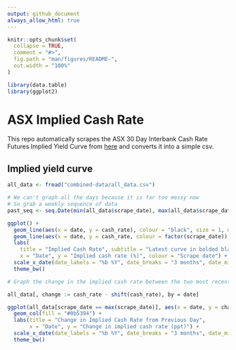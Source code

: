 ```yaml
---
output: github_document
always_allow_html: true
---
```


<!-- README.md is generated from README.Rmd. Please edit that file -->

```r
knitr::opts_chunk$set(
  collapse = TRUE,
  comment = "#>",
  fig.path = "man/figures/README-",
  out.width = "100%"
)

library(data.table)
library(ggplot2)
```

# ASX Implied Cash Rate

This repo automatically scrapes the ASX 30 Day Interbank Cash Rate Futures Implied Yield Curve from [here](https://www.asx.com.au/data/trt/ib_expectation_curve_graph.pdf) and converts it into a simple csv.

## Implied yield curve

```r
all_data <- fread("combined-data/all_data.csv")

# We can't graph all the days because it is far too messy now
# So grab a weekly sequence of data
past_seq <- seq.Date(min(all_data$scrape_date), max(all_data$scrape_date) - 1, by = "week")

ggplot() +
  geom_line(aes(x = date, y = cash_rate), colour = "black", size = 1, data = all_data[scrape_date == max(scrape_date)]) +
  geom_line(aes(x = date, y = cash_rate, colour = factor(scrape_date)), data = all_data[scrape_date %in% past_seq]) +
  labs(
    title = "Implied Cash Rate", subtitle = "Latest curve in bolded black",
    x = "Date", y = "Implied cash rate (%)", colour = "Scrape date") +
  scale_x_date(date_labels = "%b %Y", date_breaks = "3 months", date_minor_breaks = "1 month") +
  theme_bw()

```

```r
# Graph the change in the implied cash rate between the two most recent periods

all_data[, change := cash_rate - shift(cash_rate), by = date]

ggplot(all_data[scrape_date == max(scrape_date)], aes(x = date, y = change)) +
  geom_col(fill = "#0b5394") +
  labs(title = "Change in Implied Cash Rate from Previous Day",
       x = "Date", y = "Change in implied cash rate (ppt)") +
  scale_x_date(date_labels = "%b %Y", date_breaks = "3 months", date_minor_breaks = "1 month") +
  theme_bw()

```
